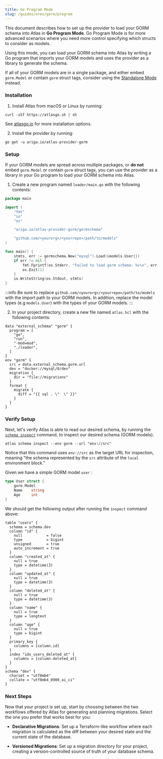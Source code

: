 ```yaml
---
title: Go Program Mode
slug: /guides/orms/gorm/program
---
```


This document describes how to set up the provider to load your GORM schema into Atlas in **Go Program Mode**.
Go Program Mode is for more advanced scenarios where you need more control specifying which structs to consider as models.

Using this mode, you can load your GORM schema into Atlas by writing a Go program that imports your GORM models and
uses the provider as a library to generate the schema.

If all of your GORM models are in a single package, and either embed `gorm.Model` or contain `gorm` struct tags,
consider using the [Standalone Mode](/guides/orms/gorm/standalone) instead.

### Installation

1. Install Atlas from macOS or Linux by running:

```shell
curl -sSf https://atlasgo.sh | sh
```

See [atlasgo.io](https://atlasgo.io/getting-started#installation) for more installation options.

2. Install the provider by running:
```shell
go get -u ariga.io/atlas-provider-gorm
```

### Setup
If your GORM models are spread across multiple packages, or **do not** embed `gorm.Model` or contain `gorm` struct tags,
you can use the provider as a library in your Go program to load your GORM schema into Atlas.

1. Create a new program named `loader/main.go` with the following contents:

```go title=main.go
package main

import (
    "fmt"
    "io"
    "os"

    "ariga.io/atlas-provider-gorm/gormschema"

    "github.com/<yourorg>/<yourrepo>/path/to/models"
)

func main() {
    stmts, err := gormschema.New("mysql").Load(&models.User{})
    if err != nil {
        fmt.Fprintf(os.Stderr, "failed to load gorm schema: %v\n", err)
        os.Exit(1)
    }
    io.WriteString(os.Stdout, stmts)
}
```

:::info
Be sure to replace `github.com/<yourorg>/<yourrepo>/path/to/models` with the import path to your GORM models.
In addition, replace the model types (e.g `models.User`) with the types of your GORM models.
:::

2. In your project directory, create a new file named `atlas.hcl` with the following contents:

```hcl title=atlas.hcl
data "external_schema" "gorm" {
  program = [
    "go",
    "run",
    "-mod=mod",
    "./loader",
  ]
}
env "gorm" {
  src = data.external_schema.gorm.url
  dev = "docker://mysql/8/dev"
  migration {
    dir = "file://migrations"
  }
  format {
    migrate {
      diff = "{{ sql . \"  \" }}"
    }
  }
}
```

### Verify Setup

Next, let's verify Atlas is able to read our desired schema, by running the
[`schema inspect`](/declarative/inspect) command, to inspect our desired schema (GORM models).

```shell
atlas schema inspect --env gorm --url "env://src"
```

Notice that this command uses `env://src` as the target URL for inspection, meaning "the schema represented by the
`src` attribute of the `local` environment block."

Given we have a simple GORM model `user` :

```go title="user.go"
type User struct {
    gorm.Model
    Name    string
    Age     int
}
```

We should get the following output after running the `inspect` command above:

```hcl
table "users" {
  schema = schema.dev
  column "id" {
    null           = false
    type           = bigint
    unsigned       = true
    auto_increment = true
  }
  column "created_at" {
    null = true
    type = datetime(3)
  }
  column "updated_at" {
    null = true
    type = datetime(3)
  }
  column "deleted_at" {
    null = true
    type = datetime(3)
  }
  column "name" {
    null = true
    type = longtext
  }
  column "age" {
    null = true
    type = bigint
  }
  primary_key {
    columns = [column.id]
  }
  index "idx_users_deleted_at" {
    columns = [column.deleted_at]
  }
}
schema "dev" {
  charset = "utf8mb4"
  collate = "utf8mb4_0900_ai_ci"
}
```

### Next Steps

Now that your project is set up, start by choosing between the two workflows offered by Atlas for generating and
planning migrations.
Select the one you prefer that works best for you:

* **Declarative Migrations**: Set up a Terraform-like workflow where each migration is calculated as the diff between
your desired state and the current state of the database.

* **Versioned Migrations**: Set up a migration directory for your project, creating a version-controlled source of truth
of your database schema.
